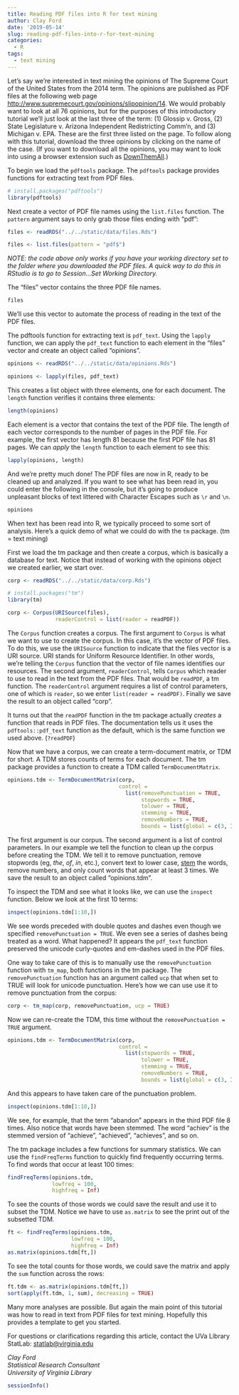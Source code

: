 ```yaml
---
title: Reading PDF files into R for text mining
author: Clay Ford
date: '2019-05-14'
slug: reading-pdf-files-into-r-for-text-mining
categories:
  - R
tags:
  - text mining
---
```


Let's say we're interested in text mining the opinions of The Supreme Court of the United States from the 2014 term. The opinions are published as PDF files at the following web page  <a href="http://www.supremecourt.gov/opinions/slipopinion/14" target="_blank">http://www.supremecourt.gov/opinions/slipopinion/14</a>. We would probably want to look at all 76 opinions, but for the purposes of this introductory tutorial we'll just look at the last three of the term: (1) Glossip v. Gross, (2) State Legislature v. Arizona Independent Redistricting Comm’n, and (3) Michigan v. EPA. These are the first three listed on the page. To follow along with this tutorial, download the three opinions by clicking on the name of the case. (If you want to download all the opinions, you may want to look into using a browser extension such as <a href="http://www.downthemall.net/" target="_blank">DownThemAll</a>.)

To begin we load the <code>pdftools</code> package. The <code>pdftools</code> package provides functions for extracting text from PDF files. 

```r
# install.packages("pdftools")
library(pdftools)
```

Next create a vector of PDF file names using the <code>list.files</code> function. The <code>pattern</code> argument says to only grab those files ending with "pdf":

```r
files <- readRDS("../../static/data/files.Rds")
```


```r
files <- list.files(pattern = "pdf$")

```


_NOTE: the code above only works if you have your working directory set to the folder where you downloaded the PDF files. A quick way to do this in RStudio is to go to Session...Set Working Directory._

The "files" vector contains the three PDF file names. 

```r
files
```


We'll use this vector to automate the process of reading in the text of the PDF files. 

The pdftools function for extracting text is <code>pdf_text</code>. Using the `lapply` function, we can apply the `pdf_text` function to each element in the "files" vector and create an object called "opinions".


```r
opinions <- readRDS("../../static/data/opinions.Rds")
```


```r
opinions <- lapply(files, pdf_text)
```

This creates a list object with three elements, one for each document. The `length` function verifies it contains three elements:

```r
length(opinions)
```


Each element is a vector that contains the text of the PDF file. The length of each vector corresponds to the number of pages in the PDF file. For example, the first vector has length 81 because the first PDF file has 81 pages. We can _apply_ the `length` function to each element to see this:

```r
lapply(opinions, length) 
```

And we're pretty much done! The PDF files are now in R, ready to be cleaned up and analyzed. If you want to see what has been read in, you could enter the following in the console, but it's going to produce unpleasant blocks of text littered with Character Escapes such as `\r` and `\n`. 

```r
opinions
```


When text has been read into R, we typically proceed to some sort of analysis. Here's a quick demo of what we could do with the `tm` package. (tm = text mining) 

First we load the tm package and then create a corpus, which is basically a database for text. Notice that instead of working with the opinions object we created earlier, we start over. 

```r
corp <- readRDS("../../static/data/corp.Rds")
```


```r
# install.packages("tm")
library(tm)

```



```r
corp <- Corpus(URISource(files),
               readerControl = list(reader = readPDF))

```


The <code>Corpus</code> function creates a corpus. The first argument to <code>Corpus</code> is what we want to use to create the corpus. In this case, it's the vector of PDF files. To do this, we use the <code>URISource</code> function to indicate that the files vector is a URI source. URI stands for Uniform Resource Identifier. In other words, we're telling the <code>Corpus</code> function that the vector of file names identifies our resources. The second argument, <code>readerControl</code>, tells <code>Corpus</code> which reader to use to read in the text from the PDF files. That would be <code>readPDF</code>, a tm function. The <code>readerControl</code> argument requires a list of control parameters, one of which is <code>reader</code>, so we enter <code>list(reader = readPDF)</code>. Finally we save the result to an object called "corp".

It turns out that the `readPDF` function in the tm package actually _creates_ a function that reads in PDF files. The documentation tells us it uses the `pdftools::pdf_text` function as the default, which is the same function we used above. (`?readPDF`)

Now that we have a corpus, we can create a term-document matrix, or TDM for short. A TDM stores counts of terms for each document. The tm package provides a function to create a TDM called <code>TermDocumentMatrix</code>.

```r
opinions.tdm <- TermDocumentMatrix(corp, 
                                   control = 
                                     list(removePunctuation = TRUE,
                                          stopwords = TRUE,
                                          tolower = TRUE,
                                          stemming = TRUE,
                                          removeNumbers = TRUE,
                                          bounds = list(global = c(3, Inf)))) 
```


The first argument is our corpus. The second argument is a list of control parameters. In our example we tell the function to clean up the corpus before creating the TDM. We tell it to remove punctuation, remove stopwords (eg, <em>the</em>, <em>of</em>, <em>in</em>, etc.), convert text to lower case, <a href="https://en.wikipedia.org/wiki/Stemming" target="_blank">stem</a> the words, remove numbers, and only count words that appear at least 3 times. We save the result to an object called "opinions.tdm".

To inspect the TDM and see what it looks like, we can use the <code>inspect</code> function. Below we look at the first 10 terms:

```r
inspect(opinions.tdm[1:10,])
```

We see words preceded with double quotes and dashes even though we specified <code>removePunctuation = TRUE</code>. We even see a series of dashes being treated as a word. What happened? It appears the  <code>pdf_text</code> function preserved the unicode curly-quotes and em-dashes used in the PDF files. 

One way to take care of this is to manually use the `removePunctuation` function with `tm_map`, both functions in the tm package. The `removePunctuation` function has an argument called `ucp` that when set to TRUE will look for unicode punctuation. Here's how we can use use it to remove punctuation from the corpus:

```r
corp <- tm_map(corp, removePunctuation, ucp = TRUE)
```


Now we can re-create the TDM, this time without the `removePunctuation = TRUE` argument.

```r
opinions.tdm <- TermDocumentMatrix(corp, 
                                   control = 
                                     list(stopwords = TRUE,
                                          tolower = TRUE,
                                          stemming = TRUE,
                                          removeNumbers = TRUE,
                                          bounds = list(global = c(3, Inf)))) 
```


And this appears to have taken care of the punctuation problem.

```r
inspect(opinions.tdm[1:10,])
```


We see, for example, that the term "abandon" appears in the third PDF file 8 times. Also notice that words have been stemmed. The word "achiev" is the stemmed version of "achieve", "achieved", "achieves", and so on.

The tm package includes a few functions for summary statistics. We can use the <code>findFreqTerms</code> function to quickly find frequently occurring terms. To find words that occur at least 100 times:


```r
findFreqTerms(opinions.tdm, 
              lowfreq = 100, 
              highfreq = Inf)
```


To see the counts of those words we could save the result and use it to subset the TDM. Notice we have to use `as.matrix` to see the print out of the subsetted TDM. 

```r

ft <- findFreqTerms(opinions.tdm, 
                    lowfreq = 100, 
                    highfreq = Inf)
as.matrix(opinions.tdm[ft,])
```


To see the total counts for those words, we could save the matrix and apply the <code>sum</code> function across the rows:

```r
ft.tdm <- as.matrix(opinions.tdm[ft,])
sort(apply(ft.tdm, 1, sum), decreasing = TRUE)

```


Many more analyses are possible. But again the main point of this tutorial was how to read in text from PDF files for text mining. Hopefully this provides a template to get you started.

For questions or clarifications regarding this article, contact the UVa Library StatLab: [statlab@virginia.edu](mailto:statlab@virginia.edu) 

_Clay Ford_   
_Statistical Research Consultant_  
_University of Virginia Library_  

```r
sessionInfo()
```

